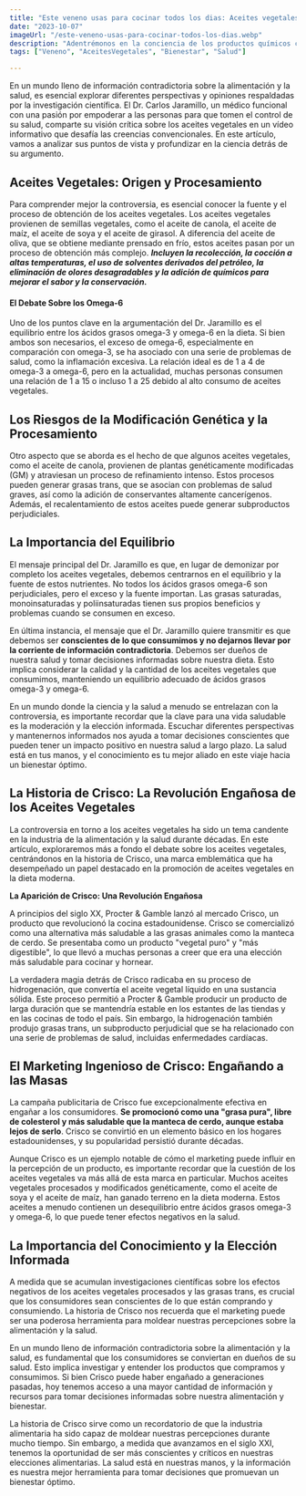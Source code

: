 ```yaml
---
title: "Este veneno usas para cocinar todos los dias: Aceites vegetales"
date: "2023-10-07"
imageUrl: "/este-veneno-usas-para-cocinar-todos-los-dias.webp"
description: "Adentrémonos en la conciencia de los productos químicos comunes en la cocina y cómo pueden afectar tu salud. Descubre alternativas más saludables y estrategias para reducir la exposición a sustancias perjudiciales."
tags: ["Veneno", "AceitesVegetales", "Bienestar", "Salud"]

---
```


<CustomImage
  src="https://raw.githubusercontent.com/sebiten/posts/main/images/este-veneno-usas-para-cocinar-todos-los-dias.webp"
  alt="Este veneno usas para cocinar todos los dias: Aceites vegetales"
/>

En un mundo lleno de información contradictoria sobre la alimentación y la salud, es esencial explorar diferentes perspectivas y opiniones respaldadas por la investigación científica. El Dr. Carlos Jaramillo, un médico funcional con una pasión por empoderar a las personas para que tomen el control de su salud, comparte su visión crítica sobre los aceites vegetales en un vídeo informativo que desafía las creencias convencionales. En este artículo, vamos a analizar sus puntos de vista y profundizar en la ciencia detrás de su argumento.

## Aceites Vegetales: Origen y Procesamiento

Para comprender mejor la controversia, es esencial conocer la fuente y el proceso de obtención de los aceites vegetales. Los aceites vegetales provienen de semillas vegetales, como el aceite de canola, el aceite de maíz, el aceite de soya y el aceite de girasol. A diferencia del aceite de oliva, que se obtiene mediante prensado en frío, estos aceites pasan por un proceso de obtención más complejo. ***Incluyen la recolección, la cocción a altas temperaturas, el uso de solventes derivados del petróleo, la eliminación de olores desagradables y la adición de químicos para mejorar el sabor y la conservación.***

#### El Debate Sobre los Omega-6

Uno de los puntos clave en la argumentación del Dr. Jaramillo es el equilibrio entre los ácidos grasos omega-3 y omega-6 en la dieta. Si bien ambos son necesarios, el exceso de omega-6, especialmente en comparación con omega-3, se ha asociado con una serie de problemas de salud, como la inflamación excesiva. La relación ideal es de 1 a 4 de omega-3 a omega-6, pero en la actualidad, muchas personas consumen una relación de 1 a 15 o incluso 1 a 25 debido al alto consumo de aceites vegetales.

## Los Riesgos de la Modificación Genética y la Procesamiento

Otro aspecto que se aborda es el hecho de que algunos aceites vegetales, como el aceite de canola, provienen de plantas genéticamente modificadas (GM) y atraviesan un proceso de refinamiento intenso. Estos procesos pueden generar grasas trans, que se asocian con problemas de salud graves, así como la adición de conservantes altamente cancerígenos. Además, el recalentamiento de estos aceites puede generar subproductos perjudiciales.

## La Importancia del Equilibrio

El mensaje principal del Dr. Jaramillo es que, en lugar de demonizar por completo los aceites vegetales, debemos centrarnos en el equilibrio y la fuente de estos nutrientes. No todos los ácidos grasos omega-6 son perjudiciales, pero el exceso y la fuente importan. Las grasas saturadas, monoinsaturadas y poliinsaturadas tienen sus propios beneficios y problemas cuando se consumen en exceso.

En última instancia, el mensaje que el Dr. Jaramillo quiere transmitir es que debemos ser **conscientes de lo que consumimos y no dejarnos llevar por la corriente de información contradictoria**. Debemos ser dueños de nuestra salud y tomar decisiones informadas sobre nuestra dieta. Esto implica considerar la calidad y la cantidad de los aceites vegetales que consumimos, manteniendo un equilibrio adecuado de ácidos grasos omega-3 y omega-6.

En un mundo donde la ciencia y la salud a menudo se entrelazan con la controversia, es importante recordar que la clave para una vida saludable es la moderación y la elección informada. Escuchar diferentes perspectivas y mantenernos informados nos ayuda a tomar decisiones conscientes que pueden tener un impacto positivo en nuestra salud a largo plazo. La salud está en tus manos, y el conocimiento es tu mejor aliado en este viaje hacia un bienestar óptimo.

## La Historia de Crisco: La Revolución Engañosa de los Aceites Vegetales

La controversia en torno a los aceites vegetales ha sido un tema candente en la industria de la alimentación y la salud durante décadas. En este artículo, exploraremos más a fondo el debate sobre los aceites vegetales, centrándonos en la historia de Crisco, una marca emblemática que ha desempeñado un papel destacado en la promoción de aceites vegetales en la dieta moderna.

**La Aparición de Crisco: Una Revolución Engañosa**

A principios del siglo XX, Procter & Gamble lanzó al mercado Crisco, un producto que revolucionó la cocina estadounidense. Crisco se comercializó como una alternativa más saludable a las grasas animales como la manteca de cerdo. Se presentaba como un producto "vegetal puro" y "más digestible", lo que llevó a muchas personas a creer que era una elección más saludable para cocinar y hornear.

La verdadera magia detrás de Crisco radicaba en su proceso de hidrogenación, que convertía el aceite vegetal líquido en una sustancia sólida. Este proceso permitió a Procter & Gamble producir un producto de larga duración que se mantendría estable en los estantes de las tiendas y en las cocinas de todo el país. Sin embargo, la hidrogenación también produjo grasas trans, un subproducto perjudicial que se ha relacionado con una serie de problemas de salud, incluidas enfermedades cardíacas.

## El Marketing Ingenioso de Crisco: Engañando a las Masas

La campaña publicitaria de Crisco fue excepcionalmente efectiva en engañar a los consumidores. **Se promocionó como una "grasa pura", libre de colesterol y más saludable que la manteca de cerdo, aunque estaba lejos de serlo**. Crisco se convirtió en un elemento básico en los hogares estadounidenses, y su popularidad persistió durante décadas.

Aunque Crisco es un ejemplo notable de cómo el marketing puede influir en la percepción de un producto, es importante recordar que la cuestión de los aceites vegetales va más allá de esta marca en particular. Muchos aceites vegetales procesados y modificados genéticamente, como el aceite de soya y el aceite de maíz, han ganado terreno en la dieta moderna. Estos aceites a menudo contienen un desequilibrio entre ácidos grasos omega-3 y omega-6, lo que puede tener efectos negativos en la salud.


## La Importancia del Conocimiento y la Elección Informada

A medida que se acumulan investigaciones científicas sobre los efectos negativos de los aceites vegetales procesados y las grasas trans, es crucial que los consumidores sean conscientes de lo que están comprando y consumiendo. La historia de Crisco nos recuerda que el marketing puede ser una poderosa herramienta para moldear nuestras percepciones sobre la alimentación y la salud.

En un mundo lleno de información contradictoria sobre la alimentación y la salud, es fundamental que los consumidores se conviertan en dueños de su salud. Esto implica investigar y entender los productos que compramos y consumimos. Si bien Crisco puede haber engañado a generaciones pasadas, hoy tenemos acceso a una mayor cantidad de información y recursos para tomar decisiones informadas sobre nuestra alimentación y bienestar.

La historia de Crisco sirve como un recordatorio de que la industria alimentaria ha sido capaz de moldear nuestras percepciones durante mucho tiempo. Sin embargo, a medida que avanzamos en el siglo XXI, tenemos la oportunidad de ser más conscientes y críticos en nuestras elecciones alimentarias. La salud está en nuestras manos, y la información es nuestra mejor herramienta para tomar decisiones que promuevan un bienestar óptimo.

